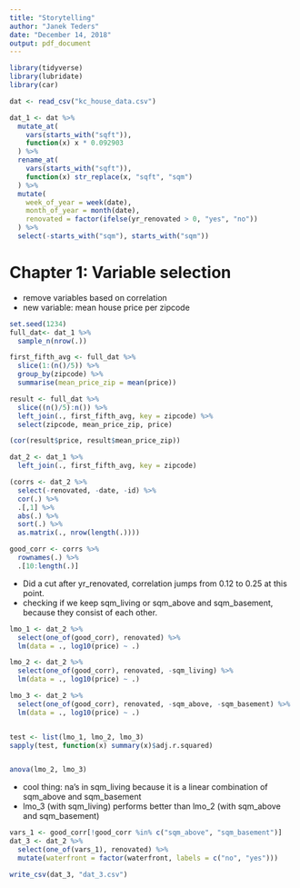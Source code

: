 ```yaml
---
title: "Storytelling"
author: "Janek Teders"
date: "December 14, 2018"
output: pdf_document
---
```


```r
library(tidyverse)
library(lubridate)
library(car)

dat <- read_csv("kc_house_data.csv")

dat_1 <- dat %>%
  mutate_at(
    vars(starts_with("sqft")),
    function(x) x * 0.092903
  ) %>%
  rename_at(
    vars(starts_with("sqft")),
    function(x) str_replace(x, "sqft", "sqm")
  ) %>%
  mutate(
    week_of_year = week(date),
    month_of_year = month(date),
    renovated = factor(ifelse(yr_renovated > 0, "yes", "no"))
  ) %>%
  select(-starts_with("sqm"), starts_with("sqm"))
```

# Chapter 1: Variable selection

- remove variables based on correlation
- new variable: mean house price per zipcode

```r
set.seed(1234)
full_dat<- dat_1 %>%
  sample_n(nrow(.))

first_fifth_avg <- full_dat %>%
  slice(1:(n()/5)) %>%
  group_by(zipcode) %>%
  summarise(mean_price_zip = mean(price))

result <- full_dat %>%
  slice((n()/5):n()) %>%
  left_join(., first_fifth_avg, key = zipcode) %>%
  select(zipcode, mean_price_zip, price) 

(cor(result$price, result$mean_price_zip))

dat_2 <- dat_1 %>%
  left_join(., first_fifth_avg, key = zipcode)
```




```r
(corrs <- dat_2 %>%
  select(-renovated, -date, -id) %>%
  cor(.) %>%
  .[,1] %>%
  abs(.) %>%
  sort(.) %>%
  as.matrix(., nrow(length(.))))

good_corr <- corrs %>%
  rownames(.) %>%
  .[10:length(.)]
```

- Did a cut after yr_renovated, correlation jumps from 0.12 to 0.25 at this point.
- checking if we keep sqm_living or sqm_above and sqm_basement, because they consist of each other.

```r
lmo_1 <- dat_2 %>%
  select(one_of(good_corr), renovated) %>%
  lm(data = ., log10(price) ~ .)

lmo_2 <- dat_2 %>%
  select(one_of(good_corr), renovated, -sqm_living) %>%
  lm(data = ., log10(price) ~ .)

lmo_3 <- dat_2 %>%
  select(one_of(good_corr), renovated, -sqm_above, -sqm_basement) %>%
  lm(data = ., log10(price) ~ .)


test <- list(lmo_1, lmo_2, lmo_3)
sapply(test, function(x) summary(x)$adj.r.squared)


anova(lmo_2, lmo_3)
```

- cool thing: na's in sqm_living because it is a linear combination of sqm_above and sqm_basement
- lmo_3 (with sqm_living) performs better than lmo_2 (with sqm_above and sqm_basement)

```r
vars_1 <- good_corr[!good_corr %in% c("sqm_above", "sqm_basement")]
dat_3 <- dat_2 %>%
  select(one_of(vars_1), renovated) %>%
  mutate(waterfront = factor(waterfront, labels = c("no", "yes")))

write_csv(dat_3, "dat_3.csv")
```
















